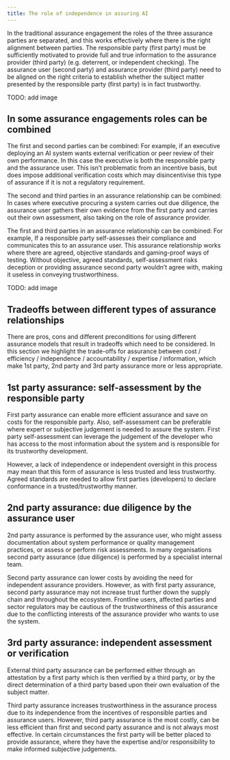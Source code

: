 ```yaml
---
title: The role of independence in assuring AI
---
```



<CookieBanner />

In the traditional assurance engagement the roles of the three assurance parties are separated, and this works effectively where there is the right alignment between parties. The responsible party (first party) must be sufficiently motivated to provide full and true information to the assurance provider (third party) (e.g. deterrent, or independent checking). The assurance user (second party) and assurance provider (third party) need to be aligned on the right criteria to establish whether the subject matter presented by the responsible party (first party) is in fact trustworthy.

TODO: add image

## In some assurance engagements roles can be combined

The first and second parties can be combined: For example, if an executive deploying an AI system wants external verification or peer review of their own performance. In this case the executive is both the responsible party and the assurance user. This isn’t problematic from an incentive basis, but does impose additional verification costs which may disincentivise this type of assurance if it is not a regulatory requirement.

The second and third parties in an assurance relationship can be combined: In cases where executive procuring a system carries out due diligence, the assurance user gathers their own evidence from the first party and carries out their own assessment, also taking on the role of assurance provider.

The first and third parties in an assurance relationship can be combined: For example, If a responsible party self-assesses their compliance and communicates this to an assurance user. This assurance relationship works where there are agreed, objective standards and gaming-proof ways of testing. Without objective, agreed standards, self-assessment risks deception or providing assurance second party wouldn’t agree with, making it useless in conveying trustworthiness.

TODO: add image

## Tradeoffs between different types of assurance relationships

There are pros, cons and different preconditions for using different assurance models that result in tradeoffs which need to be considered. In this section we highlight the trade-offs for assurance between cost / efficiency / independence / accountability / expertise / information, which make 1st party, 2nd party and 3rd party assurance more or less appropriate.

## 1st party assurance: self-assessment by the responsible party

First party assurance can enable more efficient assurance and save on costs for the responsible party. Also, self-assessment can be preferable where expert or subjective judgement is needed to assure the system. First party self-assessment can leverage the judgement of the developer who has access to the most information about the system and is responsible for its trustworthy development.

However, a lack of independence or independent oversight in this process may mean that this form of assurance is less trusted and less trustworthy. Agreed standards are needed to allow first parties (developers) to declare conformance in a trusted/trustworthy manner.

## 2nd party assurance: due diligence by the assurance user

2nd party assurance is performed by the assurance user, who might assess documentation about system performance or quality management practices, or assess or perform risk assessments. In many organisations second party assurance (due diligence) is performed by a specialist internal team.

Second party assurance can lower costs by avoiding the need for independent assurance providers. However, as with first party assurance, second party assurance may not increase trust further down the supply chain and throughout the ecosystem. Frontline users, affected parties and sector regulators may be cautious of the trustworthiness of this assurance due to the conflicting interests of the assurance provider who wants to use the system.

## 3rd party assurance: independent assessment or verification

External third party assurance can be performed either through an attestation by a first party which is then verified by a third party, or by the direct determination of a third party based upon their own evaluation of the subject matter.

Third party assurance increases trustworthiness in the assurance process due to its independence from the incentives of responsible parties and assurance users. However, third party assurance is the most costly, can be less efficient than first and second party assurance and is not always most effective. In certain circumstances the first party will be better placed to provide assurance, where they have the expertise and/or responsibility to make informed subjective judgements.

<License />
